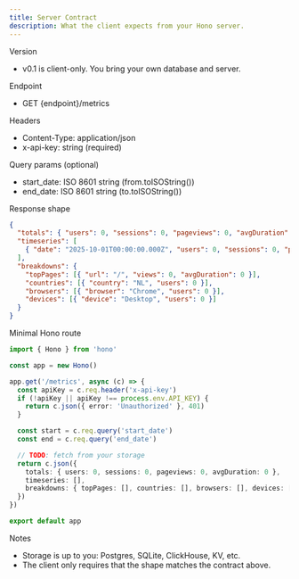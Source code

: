 ```yaml
---
title: Server Contract
description: What the client expects from your Hono server.
---
```


Version
- v0.1 is client-only. You bring your own database and server.

Endpoint
- GET {endpoint}/metrics

Headers
- Content-Type: application/json
- x-api-key: string (required)

Query params (optional)
- start_date: ISO 8601 string (from.toISOString())
- end_date: ISO 8601 string (to.toISOString())

Response shape
```json
{
  "totals": { "users": 0, "sessions": 0, "pageviews": 0, "avgDuration": 0 },
  "timeseries": [
    { "date": "2025-10-01T00:00:00.000Z", "users": 0, "sessions": 0, "pageviews": 0 }
  ],
  "breakdowns": {
    "topPages": [{ "url": "/", "views": 0, "avgDuration": 0 }],
    "countries": [{ "country": "NL", "users": 0 }],
    "browsers": [{ "browser": "Chrome", "users": 0 }],
    "devices": [{ "device": "Desktop", "users": 0 }]
  }
}
```

Minimal Hono route
```ts
import { Hono } from 'hono'

const app = new Hono()

app.get('/metrics', async (c) => {
  const apiKey = c.req.header('x-api-key')
  if (!apiKey || apiKey !== process.env.API_KEY) {
    return c.json({ error: 'Unauthorized' }, 401)
  }

  const start = c.req.query('start_date')
  const end = c.req.query('end_date')

  // TODO: fetch from your storage
  return c.json({
    totals: { users: 0, sessions: 0, pageviews: 0, avgDuration: 0 },
    timeseries: [],
    breakdowns: { topPages: [], countries: [], browsers: [], devices: [] }
  })
})

export default app
```

Notes
- Storage is up to you: Postgres, SQLite, ClickHouse, KV, etc.
- The client only requires that the shape matches the contract above.
